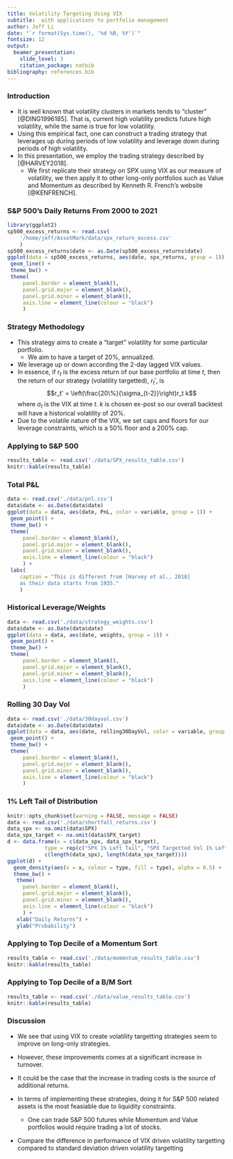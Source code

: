 ```yaml
---
title: Volatility Targeting Using VIX
subtitle:  with applications to portfolio management
author: Jeff Li
date: "`r format(Sys.time(), '%d %B, %Y')`"
fontsize: 12
output:
  beamer_presentation:
    slide_level: 3
    citation_package: natbib
bibliography: references.bib 
---
```


### Introduction

 - It is well known that volatility clusters in markets tends to "cluster" [@DING1996185].
    That is, current high volatility predicts future high volatility, while
    the same is true for low volatility.
 - Using this empirical fact, one can construct a trading strategy that leverages up 
    during periods of low volatility and leverage down during periods of high volatility.
 - In this presentation, we employ the trading strategy described by [@HARVEY2018].
    - We first replicate their strategy on SPX using VIX as our measure of volatility, 
    we then apply it to other long-only portfolios such as Value and Momentum as described by 
    Kenneth R. French's website [@KENFRENCH].

### S&P 500's Daily Returns From 2000 to 2021

```r
library(ggplot2)
sp500_excess_returns <- read.csv(
    '/home/jeff/AssetMark/data/spx_return_excess.csv'
    )
sp500_excess_returns$date <- as.Date(sp500_excess_returns$date)
ggplot(data = sp500_excess_returns, aes(date, spx_returns, group = 1)) +
 geom_line() +
 theme_bw() +
 theme(
     panel.border = element_blank(),
     panel.grid.major = element_blank(),
     panel.grid.minor = element_blank(),
     axis.line = element_line(colour = "black")
     )
```

### Strategy Methodology

 - This strategy aims to create a "target" volatility for some particular portfolio.
    - We aim to have a target of 20%, annualized.
 - We leverage up or down according the 2-day lagged VIX values.
 - In essence, if $r_t$ is the excess return\footnote{Excess of risk-free rate.} of our base portfolio at time $t$, then 
    the return of our strategy (volatility targetted), $r_t'$, is 
    $$r_t' = \left(\frac{20\%}{\sigma_{t-2}}\right)r_t k$$
    where $\sigma_t$ is the VIX at time $t$.\footnote{To be precise, it's the VIX index divided by 100.} $k$ is 
    chosen ex-post so our overall backtest will have a historical volatility of 20%.
 - Due to the volatile nature of the VIX, we set caps and floors for our leverage constraints, which is a 50% floor
    and a 200% cap.

### Applying to S&P 500
```r
results_table <- read.csv('./data/SPX_results_table.csv')
knitr::kable(results_table)
```

### Total P&L
```r
data <- read.csv('./data/pnl.csv')
data$date <- as.Date(data$date)
ggplot(data = data, aes(date, PnL, color = variable, group = 1)) +
 geom_point() +
 theme_bw() +
 theme(
     panel.border = element_blank(),
     panel.grid.major = element_blank(),
     panel.grid.minor = element_blank(),
     axis.line = element_line(colour = "black")
     ) +
 labs(
    caption = "This is different from [Harvey et al., 2018]
    as their data starts from 1935."
    )
```

### Historical Leverage/Weights

```r
data <- read.csv('./data/strategy_weights.csv')
data$date <- as.Date(data$date)
ggplot(data = data, aes(date, weights, group = 1)) +
 geom_point() +
 theme_bw() +
 theme(
     panel.border = element_blank(),
     panel.grid.major = element_blank(),
     panel.grid.minor = element_blank(),
     axis.line = element_line(colour = "black")
     )
```

### Rolling 30 Day Vol

```r
data <- read.csv('./data/30dayvol.csv')
data$date <- as.Date(data$date)
ggplot(data = data, aes(date, rolling30DayVol, color = variable, group = 1)) +
 geom_point() +
 theme_bw() +
 theme(
     panel.border = element_blank(),
     panel.grid.major = element_blank(),
     panel.grid.minor = element_blank(),
     axis.line = element_line(colour = "black")
     )
```

### 1% Left Tail of Distribution
```r
knitr::opts_chunk$set(warning = FALSE, message = FALSE)
data <- read.csv('./data/shortfall_returns.csv')
data_spx <- na.omit(data$SPX)
data_spx_target <- na.omit(data$SPX_target)
d <- data.frame(x = c(data_spx, data_spx_target),
            type = rep(c("SPX 1% Left Tail", "SPX Targetted Vol 1% Left Tail"),
            c(length(data_spx), length(data_spx_target))))
ggplot(d) +
  geom_density(aes(x = x, colour = type, fill = type), alpha = 0.5) +
  theme_bw() +
   theme(
     panel.border = element_blank(),
     panel.grid.major = element_blank(),
     panel.grid.minor = element_blank(),
     axis.line = element_line(colour = "black")
     ) + 
   xlab("Daily Returns") +
   ylab("Probability")

```

### Applying to Top Decile of a Momentum Sort
```r
results_table <- read.csv('./data/momentum_results_table.csv')
knitr::kable(results_table)
```


### Applying to Top Decile of a B/M Sort
```r
results_table <- read.csv('./data/value_results_table.csv')
knitr::kable(results_table)
```

### Discussion
 - We see that using VIX to create volatility targetting strategies
   seem to improve on long-only strategies.

 - However, these improvements comes at a significant increase in turnover.

 - It could be the case that the increase in trading costs is the source of 
   additional returns.

 - In terms of implementing these strategies, doing it for S&P 500 related 
   assets is the most feasiable due to liquidity constraints.
      - One can trade S&P 500 futures while Momentum and Value portfolios
         would require trading a lot of stocks.

 - Compare the difference in performance of VIX driven volatility targetting
   compared to standard deviation driven volatility targetting
